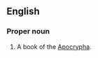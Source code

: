 ==English==
{{book of the Bible|The Prayer of Azariah and Song of the Three Holy Children}}

===Proper noun===
{{en-proper noun}}
# {{context|biblical|lang=en}}  A book of the [[Apocrypha]].